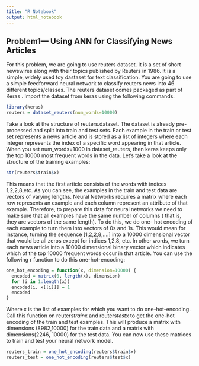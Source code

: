 ```yaml
---
title: "R Notebook"
output: html_notebook
---
```



## Problem1— Using ANN for Classifying News Articles
For this problem, we are going to use reuters dataset. It is a set of short newswires along with their topics
published by Reuters in 1986. It is a simple, widely used toy dastaset for text classification. You are
going to use a simple feedforward neural network to classify reuters news into 46 different
topics/classes.
The reuters dataset comes packaged as part of Keras . Import the dataset from keras using the following
commands:
```r
library(keras)
reuters = dataset_reuters(num_words=10000)
```

Take a look at the structure of reuters.dataset. The dataset is already pre-processed and split into train
and test sets. Each example in the train or test set represents a news article and is stored as a list of
integers where each integer represents the index of a specific word appearing in that article. When you
set num_words=1000 in dataset_reuters, then keras keeps only the top 10000 most frequent words in the
data. Let’s take a look at the structure of the training examples:

```r
str(reuters$train$x)
```

This means that the first article consists of the words with indices 1,2,2,8,etc.
As you can see, the examples in the train and test data are vectors of varying lengths. Neural Networks
requires a matrix where each row represents an example and each column represent an attribute of that
example. Therefore, to prepare this data for neural networks we need to make sure that all examples
have the same number of columns ( that is, they are vectors of the same length). To do this, we do one-
hot encoding of each example to turn them into vectors of 0s and 1s. This would mean for instance,
turning the sequence [1,2,2,8,....] into a 10000 dimensional vector that would be all zeros except for
indices 1,2,8, etc. In other words, we turn each news article into a 10000 dimensional binary vector
which indicates which of the top 10000 frequent words occur in that article. You can use the following
r function to do this one-hot-encoding:

```r
one_hot_encoding = function(x, dimension=10000) {
  encoded = matrix(0, length(x), dimension)
  for (i in 1:length(x))
  encoded[i, x[[i]]] = 1
  encoded
}
```

Where x is the list of examples for which you want to do one-hot-encoding. Call this function on
reuters$train$x and reuters$test$x to get the one-hot encoding of the train and test examples. This will
produce a matrix with dimensions (8982,10000) for the train data and a matrix with dimensions(2246,
10000) for the test data. You can now use these matrices to train and test your neural network model.

```r
reuters_train = one_hot_encoding(reuters$train$x)
reuters_test = one_hot_encoding(reuters$test$x)
```

